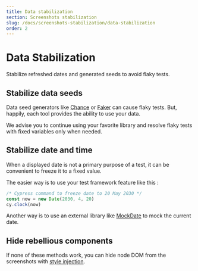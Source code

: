 ```yaml
---
title: Data stabilization
section: Screenshots stabilization
slug: /docs/screenshots-stabilization/data-stabilization
order: 2
---
```


# Data Stabilization

Stabilize refreshed dates and generated seeds to avoid flaky tests.

## Stabilize data seeds

Data seed generators like [Chance](https://chancejs.com/) or [Faker](https://fakerjs.dev/) can cause flaky tests. But, happily, each tool provides the ability to use your data.

We advise you to continue using your favorite library and resolve flaky tests with fixed variables only when needed.

## Stabilize date and time

When a displayed date is not a primary purpose of a test, it can be convenient to freeze it to a fixed value.

The easier way is to use your test framework feature like this :

```js
/* Cypress command to freeze date to 20 May 2030 */
const now = new Date(2030, 4, 20)
cy.clock(now)
```

Another way is to use an external library like [MockDate](https://github.com/boblauer/MockDate) to mock the current date.

## Hide rebellious components

If none of these methods work, you can hide node DOM from the screenshots with [style injection](/docs/screenshots-stabilization/style-injection).
